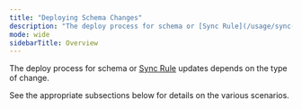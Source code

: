 ```yaml
---
title: "Deploying Schema Changes"
description: "The deploy process for schema or [Sync Rule](/usage/sync-rules) changes depends on the type of change."
mode: wide
sidebarTitle: Overview
---
```


The deploy process for schema or [Sync Rule](../sync-rules.mdx) updates depends on the type of change.

See the appropriate subsections below for details on the various scenarios.
